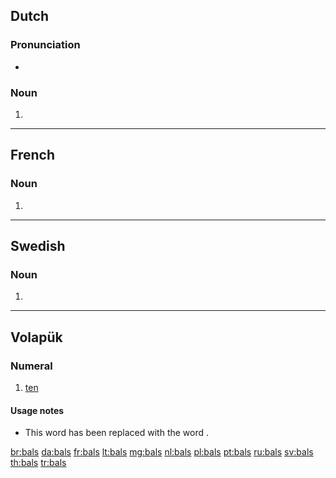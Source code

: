 {{also|BALs|báls|bāls|båls}}
==Dutch==

===Pronunciation===
* {{audio|Nl-bals.ogg|Audio|lang=nl}}

===Noun===
{{head|nl|noun plural form}}

# {{nl-noun form of|pl|bal}}

----

==French==

===Noun===
{{head|fr|noun plural form|g=m}}

# {{plural of|bal|lang=fr}}

----

==Swedish==

===Noun===
{{head|sv|noun form}}

# {{sv-noun-form-indef-gen|bal}}

----

==Volapük==

===Numeral===
{{head|vo|numeral}}

# {{lb|vo|obsolete|cardinal}} [[ten]]

====Usage notes====
* This word has been replaced with the word {{m|vo|deg}}.

[[br:bals]]
[[da:bals]]
[[fr:bals]]
[[lt:bals]]
[[mg:bals]]
[[nl:bals]]
[[pl:bals]]
[[pt:bals]]
[[ru:bals]]
[[sv:bals]]
[[th:bals]]
[[tr:bals]]